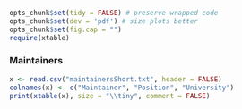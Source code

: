 ```r
opts_chunk$set(tidy = FALSE) # preserve wrapped code
opts_chunk$set(dev = 'pdf') # size plots better
opts_chunk$set(fig.cap = "")
require(xtable)
```

### Maintainers
```r
x <- read.csv("maintainersShort.txt", header = FALSE)
colnames(x) <- c("Maintainer", "Position", "University")
print(xtable(x), size = "\\tiny", comment = FALSE)
```
